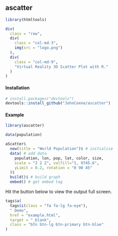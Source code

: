 ## ascatter

```r
library(htmltools)
```

```r
div(
  class = "row",
  div(
    class = "col-md-3",
    img(src = "logo.png")
  ),
  div(
    class = "col-md-9",
    "Virtual Reality 3D Scatter Plot with R."
  )
)
```

#### Installation

```r
# install.packages("devtools")
devtools::install_github("JohnCoene/ascatter")
```
#### Example

```r
library(ascatter)

data(population)

aScatter$
  new(title = "World Population")$ # initialise
  data( # add data
    population, lon, pop, lat, color, size, 
    scale = "2 2 2", valfill="1, 9745.6", 
    yLimit = 0.2, rotation = "0 90 45"
  )$
  build()$ # build graph
  embed() # get embed tag
```

Hit the button below to view the output full screen.

```r
tags$a(
  tags$i(class = "fa fa-lg fa-eye"),
  " Demo",
  href = "example.html",
  target = "_blank",
  class = "btn btn-lg btn-primary btn-blue"
)
```
